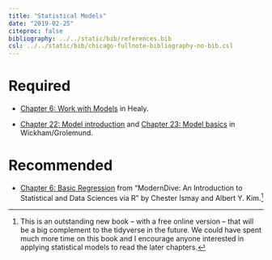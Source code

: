 ```yaml
---
title: "Statistical Models"
date: "2019-02-25"
citeproc: false
bibliography: ../../static/bib/references.bib
csl: ../../static/bib/chicago-fullnote-bibliography-no-bib.csl
---
```


# Required

- <i class="fas fa-book"></i> [Chapter 6: Work with Models](http://socviz.co/modeling.html) in Healy.

- <i class="fas fa-book"></i> [Chapter 22: Model introduction](https://r4ds.had.co.nz/model-intro.html)  and [Chapter 23: Model basics](https://r4ds.had.co.nz/model-basics.html) in Wickham/Grolemund.

# Recommended 

- <i class="fas fa-external-link-square-alt"></i> [Chapter 6: Basic Regression](https://moderndive.com/6-regression.html) from "ModernDive: An Introduction to Statistical and Data Sciences via R" by Chester Ismay and Albert Y. Kim.^[This is an outstanding new book -- with a free online version -- that will be a big complement to the tidyverse in the future. We could have spent much more time on this book and I encourage anyone interested in applying statistical models to read the later chapters.]

